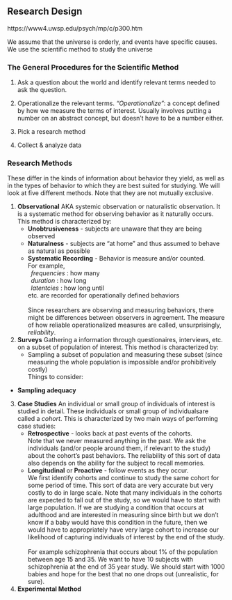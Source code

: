 ## Research Design

https://www4.uwsp.edu/psych/mp/c/p300.htm

We assume that the universe is orderly, and events have specific causes. We use the scientific method to study the universe

<h3>The General Procedures for the Scientific Method</h3>

1. Ask a question about the world and identify relevant terms needed to ask the question.

2. Operationalize the relevant terms.
_"Operationalize"_: a concept defined by how we measure the terms of interest. Usually involves putting a number on an abstract concept, but doesn't have to be a number either.

3. Pick a research method

4. Collect & analyze data
   
<h3> Research Methods </h3>

These differ in the kinds of information about behavior they yield, as well as in the types of behavior to which they are best suited for studying. We will look at five different methods. Note that they are not mutually exclusive.

1. **Observational**
AKA systemic observation or naturalistic observation.
It is a systematic method for observing behavior as it naturally occurs. This method is characterized by:
<br/>
    - **Unobtrusiveness** - subjects are unaware that they are being observed
    - **Naturalness** - subjects are "at home" and thus assumed to behave as natural as possible
    - **Systematic Recording** - Behavior is measure and/or counted.
<br/>
For example,  
&ensp;_frequencies_ : how many  
&ensp;_duration_ : how long  
&ensp;_latentcies_ : how long until  
etc. are recorded for operationally defined behaviors  
<br/>
Since researchers are observing and measuring behaviors, there might be differences between observers in agreement. The measure of how reliable operationalized measures are called, unsurprisingly, _reliability_.

2. **Surveys**
Gathering a information through questionaires, interviews, etc. on a subset of population of interest. This method is characterized by:
<br/>
    - Sampling a subset of population and measuring these subset (since measuring the whole population is impossible and/or prohibitively costly)
<br/>
Things to consider:
<br/>
- **Sampling adequacy**

3. **Case Studies**
An individual or small group of individuals of interest is studied in detail. These individuals or small group of individualsare called a _cohort_. This is characterized by two main ways of performing case studies:
<br/>
    - **Retrospective** - looks back at past events of the cohorts.
<br/>
Note that we never measured anything in the past. We ask the individuals (and/or people around them, if relevant to the study) about the cohort's past behaviors. The reliability of this sort of data also depends on the ability for the subject to recall memories.
    - **Longitudinal** or **Proactive** - follow events as they occur.
<br/>We first identify cohorts and continue to study the same cohort for some period of time. This sort of data are very accurate but very costly to do in large scale. Note that many individuals in the cohorts are expected to fall out of the study, so we would have to start with large population. If we are studying a condition that occurs at adulthood and are interested in measuring since birth but we don't know if a baby would have this condition in the future, then we would have to appropriately have very large cohort to increase our likelihood of capturing individuals of interest by the end of the study.
<br/><br/>
For example schizophrenia that occurs about 1% of the population between age 15 and 35. We want to have 10 subjects with schizophrenia at the end of 35 year study. We should start with 1000 babies and hope for the best that no one drops out (unrealistic, for sure).

4. **Experimental Method**
